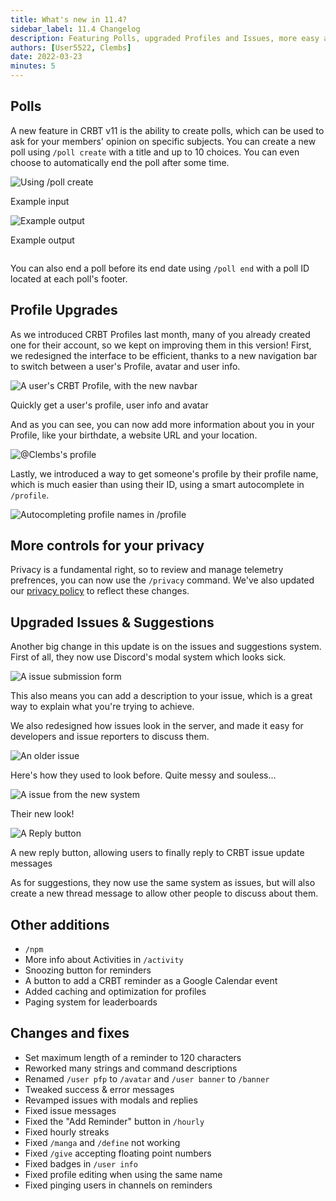 ```yaml
---
title: What's new in 11.4?
sidebar_label: 11.4 Changelog
description: Featuring Polls, upgraded Profiles and Issues, more easy access to user information, Privacy settings a lot of cleanup!
authors: [User5522, Clembs]
date: 2022-03-23
minutes: 5
---
```



<V11BetaWarning />

## Polls

A new feature in CRBT v11 is the ability to create polls, which can be used to ask for your members' opinion on specific subjects. You can create a new poll using `/poll create` with a title and up to 10 choices. You can even choose to automatically end the poll after some time.

<div class='grid'>
  <div class='column'>
    <img src='https://i.imgur.com/0dMk2ej.png' alt='Using /poll create' />
    <p class='subtext'>Example input</p>
  </div>
  <div class='column'>
    <img src='https://i.imgur.com/KUSobCj.png' alt='Example output' />
    <p class='subtext'>Example output</p>
  </div>
</div>

You can also end a poll before its end date using `/poll end` with a poll ID located at each poll's footer.

## Profile Upgrades

As we introduced CRBT Profiles last month, many of you already created one for their account, so we kept on improving them in this version!
First, we redesigned the interface to be efficient, thanks to a new navigation bar to switch between a user's Profile, avatar and user info.

<img
  src='https://i.imgur.com/DD7KFTy.gif'
  alt="A user's CRBT Profile, with the new navbar"
/>
<p class='subtext'>Quickly get a user's profile, user info and avatar</p>

And as you can see, you can now add more information about you in your Profile, like your birthdate, a website URL and your location.

<img src='https://i.imgur.com/Jcdrdgm.png' alt="@Clembs's profile" />

Lastly, we introduced a way to get someone's profile by their profile name, which is much easier than using their ID, using a smart autocomplete in `/profile`.

<img
  src='https://i.imgur.com/5MXYFdQ.png'
  alt='Autocompleting profile names in /profile'
/>

## More controls for your privacy

Privacy is a fundamental right, so to review and manage telemetry prefrences, you can now use the `/privacy` command.
We've also updated our [privacy policy](https://crbt.app/policy) to reflect these changes.

## Upgraded Issues & Suggestions

Another big change in this update is on the issues and suggestions system. First of all, they now use Discord's modal system which looks sick.

<img src='https://i.imgur.com/np5lqz6.png' alt='A issue submission form' />

This also means you can add a description to your issue, which is a great way to explain what you're trying to achieve.

We also redesigned how issues look in the server, and made it easy for developers and issue reporters to discuss them.

<div class='grid'>
  <div class='column'>
    <img src='https://i.imgur.com/yEqer44.png' alt='An older issue' />
    <p class='subtext'>
      Here's how they used to look before. Quite messy and souless...
    </p>
  </div>
  <div class='column'>
    <img
      src='https://i.imgur.com/WflXUK3.png'
      alt='A issue from the new system'
    />
    <p class='subtext'>Their new look!</p>
  </div>
</div>
<img src='https://i.imgur.com/XhwOeZX.png' alt='A Reply button' />
<p class='subtext'>
  A new reply button, allowing users to finally reply to CRBT issue update
  messages
</p>

As for suggestions, they now use the same system as issues, but will also create a new thread message to allow other people to discuss about them.

## Other additions

- `/npm`
- More info about Activities in `/activity`
- Snoozing button for reminders
- A button to add a CRBT reminder as a Google Calendar event
- Added caching and optimization for profiles
- Paging system for leaderboards

## Changes and fixes

- Set maximum length of a reminder to 120 characters
- Reworked many strings and command descriptions
- Renamed `/user pfp` to `/avatar` and `/user banner` to `/banner`
- Tweaked success & error messages
- Revamped issues with modals and replies
- Fixed issue messages
- Fixed the "Add Reminder" button in `/hourly`
- Fixed hourly streaks
- Fixed `/manga` and `/define` not working
- Fixed `/give` accepting floating point numbers
- Fixed badges in `/user info`
- Fixed profile editing when using the same name
- Fixed pinging users in channels on reminders
